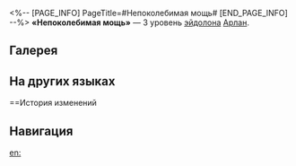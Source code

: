 <%-- [PAGE_INFO]
PageTitle=#Непоколебимая мощь#
[END_PAGE_INFO] --%>
{{Эйдолон Инфобокс
|Название         = Непоколебимая мощь
|Изображение      = Эйдолон Непоколебимая мощь.png
|Персонаж         = Арлан
|Уровень          = 3
|Длительность     = 
|Описание         = Уровень навыка повышается на 2, максимальный уровень - 15. Уровень базовой атаки повышается на 1, максимальный уровень - 10.
|Свойство1        = 
|Масштабирование1 = 
}}
'''«Непоколебимая мощь»''' — 3 уровень [[эйдолон]]а [[Арлан]].

==Галерея==
{{Галерея|position=left|captionalign=center
|Персонаж Арлан Эйдолон 3.png|Осколок Эйдолона
}}

==На других языках==
{{На других языках
|en   = Power Through
|zhs  = 重剑强攻
|zht  = 重劍強攻
|ja   = {{Rubi|重剣強攻|じゅうけんきょうこう}}
|ko   = 강검 공격
|es   = Esfuerzo sostenido
|fr   = Dépassement de soi
|ru   = Непоколебимая мощь
|th   = Power Through
|vi   = Trọng Kiếm Cường Công
|de   = Gewaltsamer Durchbruch
|id   = Power Through
|pt   = Superação
}}

==История изменений
{{История изменений|3.5}}

==Навигация==
{{Навык Навбокс|Арлан}}

[[en:]]